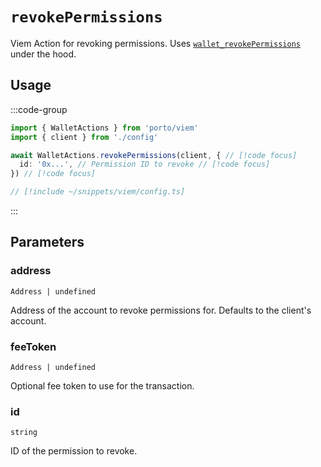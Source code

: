 # `revokePermissions`

Viem Action for revoking permissions. Uses [`wallet_revokePermissions`](/sdk/rpc/wallet_revokePermissions) under the hood.

## Usage

:::code-group

```ts twoslash [example.ts]
import { WalletActions } from 'porto/viem'
import { client } from './config'

await WalletActions.revokePermissions(client, { // [!code focus]
  id: '0x...', // Permission ID to revoke // [!code focus]
}) // [!code focus]
```

```ts twoslash [config.ts] filename="config.ts"
// [!include ~/snippets/viem/config.ts]
```

:::

## Parameters

### address

`Address | undefined`

Address of the account to revoke permissions for. Defaults to the client's account.

### feeToken

`Address | undefined`

Optional fee token to use for the transaction.

### id

`string`

ID of the permission to revoke.
